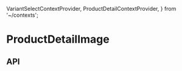   VariantSelectContextProvider,
  ProductDetailContextProvider,
} from '~/contexts';

<Meta
  title="Components/ProductDetailHeader/ProductDetailImage"
  component={ProductDetailImage}
/>

# ProductDetailImage

<Canvas>
  <Story name="Base component">
    <VariantSelectContextProvider
      variants={ProductDetailImageFixture.variantOptions}
    >
      <ProductDetailContextProvider
        product={ProductDetailHeaderFixture.product}
      >
        <ProductDetailImage
          className={ProductDetailImageFixture.className}
          id={ProductDetailImageFixture.id}
          theme={ProductDetailImageFixture.theme}
        />
      </ProductDetailContextProvider>
    </VariantSelectContextProvider>
  </Story>
</Canvas>

## API

<ArgsTable of={ProductDetailImage} />
